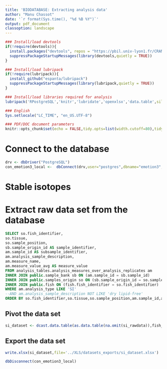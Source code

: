 ```yaml
---
title: 'BIODATABASE: Extracting analysis data'
author: "Manu Chassot"
date: '`r format(Sys.time(), "%d %B %Y")`'
output: pdf_document
classoption: landscape
---
```

  
```r
### Install/load devtools
if(!require(devtools)){
  install.packages("devtools", repos = "https://pbil.univ-lyon1.fr/CRAN/")
  suppressPackageStartupMessages(library(devtools,quietly = TRUE))
}

### Install/load lubripack
if(!require(lubripack)){
  install_github("espanta/lubripack")
  suppressPackageStartupMessages(library(lubripack,quietly = TRUE))
}

### Install/load libraries required for analysis
lubripack('RPostgreSQL','knitr','lubridate','openxlsx','data.table',silent = FALSE)
```

```r
### English
Sys.setlocale("LC_TIME", "en_US.UTF-8")

### PDF/DOC document parameters
knitr::opts_chunk$set(echo = FALSE,tidy.opts=list(width.cutoff=80),tidy=TRUE,size='footnotesize',fig.width=4.5,fig.height=4.5, fig.align = 'center')
```

# Connect to the database

```r
drv <- dbDriver("PostgreSQL")
con_emotion3_local <-  dbConnect(drv,user="postgres",dbname="emotion3",host="localhost")
```

# Stable isotopes

# Extract raw data set from the database

```sql
SELECT so.fish_identifier,
so.tissue,
so.sample_position,
sb.sample_origin_id AS sample_identifier,
am.sample_id AS subsample_identifier,
am.analysis_sample_description,
am.measure_name,
am.measure_value_avg AS measure_value
FROM analysis_tables.analysis_measures_over_analysis_replicates am
INNER JOIN public.sample_bank sb ON (am.sample_id = sb.sample_id)
INNER JOIN public.samples_origin so ON (sb.sample_origin_id = so.sample_origin_id)
INNER JOIN public.fish ON (fish.fish_identifier = so.fish_identifier)
WHERE am.analysis_type LIKE 'SI'
--AND am.analysis_sample_description NOT LIKE 'dry lipid-free'
ORDER BY so.fish_identifier,so.tissue,so.sample_position,am.sample_id,am.analysis_sample_description;
```

## Pivot the data set

```r
si_dataset <- dcast.data.table(as.data.table(na.omit(si_rawdata)),fish_identifier+tissue+sample_position+sample_identifier+subsample_identifier+analysis_sample_description~measure_name,value.var = 'measure_value')
```

## Export the data set

```r
write.xlsx(si_dataset,file='../XLS/datasets_exports/si_dataset.xlsx')
```

```r
dbDisconnect(con_emotion3_local)
```
